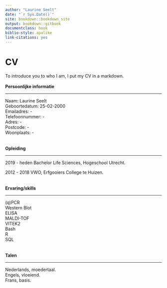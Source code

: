 ```yaml
---
author: "Laurine Seelt"
date: "`r Sys.Date()`"
site: bookdown::bookdown_site
output: bookdown::gitbook
documentclass: book
biblio-style: apalike
link-citations: yes
---
```


# CV

To introduce you to who I am, I put my CV in a markdown.
<br>
<br>
__Persoonlijke informatie__

----

Naam: Laurine Seelt <br>
Geboortedatum: 25-02-2000 <br>
Emailadres: - <br>
Telefoonnummer: - <br>
Adres: - <br>
Postcode: - <br>
Woonplaats: - <br>
<br>
<br>
__Opleiding__

----

2019 - heden
Bachelor Life Sciences, Hogeschool Utrecht.

2012 - 2018
VWO, Erfgooiers College te Huizen.
<br>
<br>
<br>
__Ervaring/skills__

----

(q)PCR <br>
Western Blot <br>
ELISA <br>
MALDI-TOF <br>
VITEK2 <br>
Bash <br>
R <br>
SQL <br>
<br>
<br>
__Talen__

----

Nederlands, moedertaal. <br>
Engels, vloeiend. <br>
Frans, basis.